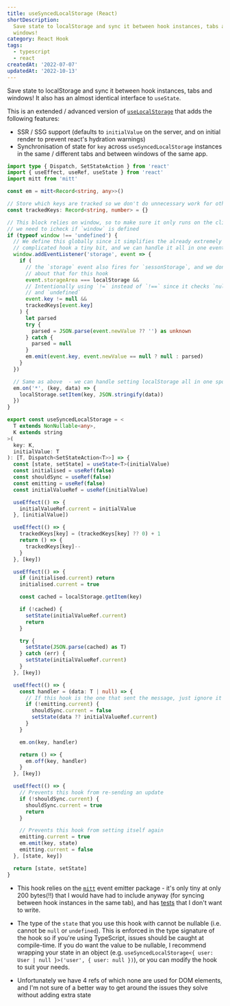```yaml
---
title: useSyncedLocalStorage (React)
shortDescription:
  Save state to localStorage and sync it between hook instances, tabs and
  windows!
category: React Hook
tags:
  - typescript
  - react
createdAt: '2022-07-07'
updatedAt: '2022-10-13'
---
```


Save state to localStorage and sync it between hook instances, tabs and windows!
It also has an almost identical interface to `useState`.

This is an extended / advanced version of
[`useLocalStorage`](/snippets/use-local-storage) that adds the following
features:

- SSR / SSG support (defaults to `initialValue` on the server, and on initial
  render to prevent react's hydration warnings)
- Synchronisation of state for `key` across `useSyncedLocalStorage` instances in
  the same / different tabs and between windows of the same app.

```ts
import type { Dispatch, SetStateAction } from 'react'
import { useEffect, useRef, useState } from 'react'
import mitt from 'mitt'

const em = mitt<Record<string, any>>()

// Store which keys are tracked so we don't do unnecessary work for other uses of localStorage
const trackedKeys: Record<string, number> = {}

// This block relies on window, so to make sure it only runs on the client
// we need to icheck if `window` is defined
if (typeof window !== 'undefined') {
  // We define this globally since it simplifies the already extremely
  // complicated hook a tiny bit, and we can handle it all in one event handler
  window.addEventListener('storage', event => {
    if (
      // the `storage` event also fires for `sessonStorage`, and we don't care
      // about that for this hook
      event.storageArea === localStorage &&
      // Intentionally using `!=` instead of `!==` since it checks `null`
      // and `undefined`
      event.key != null &&
      trackedKeys[event.key]
    ) {
      let parsed
      try {
        parsed = JSON.parse(event.newValue ?? '') as unknown
      } catch {
        parsed = null
      }
      em.emit(event.key, event.newValue == null ? null : parsed)
    }
  })

  // Same as above  - we can handle setting localStorage all in one spot.
  em.on('*', (key, data) => {
    localStorage.setItem(key, JSON.stringify(data))
  })
}

export const useSyncedLocalStorage = <
  T extends NonNullable<any>,
  K extends string
>(
  key: K,
  initialValue: T
): [T, Dispatch<SetStateAction<T>>] => {
  const [state, setState] = useState<T>(initialValue)
  const initialised = useRef(false)
  const shouldSync = useRef(false)
  const emitting = useRef(false)
  const initialValueRef = useRef(initialValue)

  useEffect(() => {
    initialValueRef.current = initialValue
  }, [initialValue])

  useEffect(() => {
    trackedKeys[key] = (trackedKeys[key] ?? 0) + 1
    return () => {
      trackedKeys[key]--
    }
  }, [key])

  useEffect(() => {
    if (initialised.current) return
    initialised.current = true

    const cached = localStorage.getItem(key)

    if (!cached) {
      setState(initialValueRef.current)
      return
    }

    try {
      setState(JSON.parse(cached) as T)
    } catch (err) {
      setState(initialValueRef.current)
    }
  }, [key])

  useEffect(() => {
    const handler = (data: T | null) => {
      // If this hook is the one that sent the message, just ignore it
      if (!emitting.current) {
        shouldSync.current = false
        setState(data ?? initialValueRef.current)
      }
    }

    em.on(key, handler)

    return () => {
      em.off(key, handler)
    }
  }, [key])

  useEffect(() => {
    // Prevents this hook from re-sending an update
    if (!shouldSync.current) {
      shouldSync.current = true
      return
    }

    // Prevents this hook from setting itself again
    emitting.current = true
    em.emit(key, state)
    emitting.current = false
  }, [state, key])

  return [state, setState]
}
```

<Note variant='info'>

- This hook relies on the [`mitt`](https://github.com/developit/mitt) event
  emitter package - it's only tiny at only 200 bytes(!!) that I would have had
  to include anyway (for syncing between hook instances in the same tab), and
  has [tests](https://github.com/developit/mitt/blob/main/test/index_test.ts)
  that I don't want to write.

</Note>

<Note variant='warning'>

- The type of the `state` that you use this hook with cannot be nullable (i.e.
  cannot be `null` or `undefined`). This is enforced in the type signature of
  the hook so if you're using TypeScript, issues should be caught at
  compile-time. If you do want the value to be nullable, I recommend wrapping
  your state in an object (e.g.
  `useSyncedLocalStorage<{ user: User | null }>('user', { user: null })`), or
  you can modify the hook to suit your needs.

- Unfortunately we have 4 refs of which none are used for DOM elements, and I'm
  not sure of a better way to get around the issues they solve without adding
  extra state

</Note>
